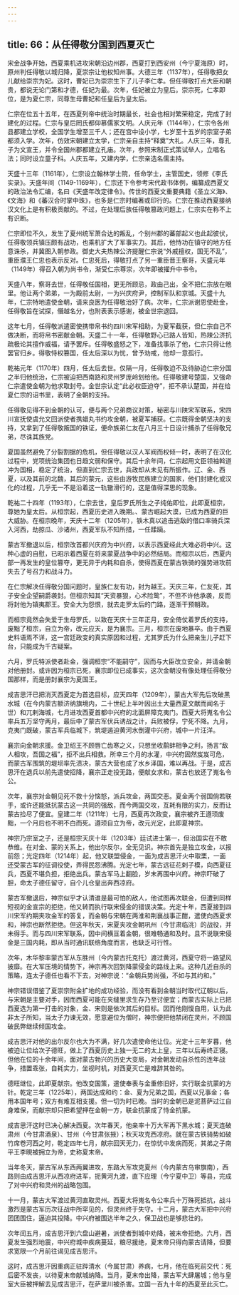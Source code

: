 ```yaml
---
---
---
```

title: 66：从任得敬分国到西夏灭亡
---



宋金战争开始，西夏乘机进攻宋朝沿边州郡，西夏打到西安州（今宁夏海原）时，原州判任得敬以城归降，夏崇宗让他权知州事。大德三年（1137年），任得敬把女儿献给崇宗为妃。这时，曹妃已为崇宗生下了儿子李仁孝。但任得敬打点大臣和朝贵，都说无论门第和才德，任妃为最。次年，任妃被立为皇后。崇宗死，仁孝即位，是为夏仁宗，同尊生母曹妃和任皇后为皇太后。

仁宗在位五十五年，在西夏列帝中统治时期最长，社会也相对繁荣稳定，完成了封建化的过程。仁宗与皇后罔氏都仰慕儒家文明。人庆元年（1144年），仁宗令各州县都建立学校，全国学生增至三千人；还在宫中设小学，七岁至十五岁的宗室子弟都须入学。次年，仿效宋朝建立太学，仁宗亲自主持“释奠”大礼。人庆三年，尊孔子为文宣王，并令全国州郡都建立孔庙。次年，参照宋制正式策试举人，立唱名法；同时设立童子科。人庆五年，又建内学，仁宗亲选名儒主持。

天盛十三年（1161年），仁宗设立翰林学士院，任命学士，主管国史，领修《李氏实录》。天盛年间（1149-1169年），仁宗还下令参考宋代政书体例，编纂成西夏文的政治法令汇编，名曰《天盛年改定律令》。传世的西夏文重要典籍《圣立义海》、《文海》和《蕃汉合时掌中珠》，也多是仁宗时编著或印行的。仁宗在推动西夏接纳汉文化上是有积极贡献的。不过，在处理后族任得敬篡政问题上，仁宗实在称不上有识断。

仁宗即位不久，发生了夏州统军萧合达的叛乱，个别州郡的蕃部起义也此起彼伏，任得敬领兵镇压颇有战功，也乘机扩大了军事实力。其后，他恃功在镇守的地方任意诛杀，并冀图入朝参政。御史大夫热辣公济提醒仁宗说“外戚擅权，国无不乱”，重臣濮王仁忠也表示反对。仁忠死后，得敬打点了另一重臣晋王察哥，天盛元年（1149年）得召入朝为尚书令，渐受仁宗尊崇，次年即被擢升中书令。

天盛八年，察哥去世，任得敬任国相，更无所顾忌，政由己出，全不把仁宗放在眼里。他让两个弟弟，一为殿前太尉，一为兴庆府尹，控制军队和京城。天盛十九年，仁宗特地遣使金朝，请来良医为任得敬治好了病。次年，仁宗派谢恩使赴金，任得敬旨在试探，僭越名分，也附表表示感谢，被金世宗退回。

这年七月，任得敬派遣密使携带帛书约四川宋军相助，为夏军截获，但仁宗自己不做决断，而将帛书密献金朝。天盛二十一年，任得敬野心已路人皆知，热辣公济抗疏极论其擅作威福，请予罢斥。任得敬盛怒之下，准备找事杀了他，仁宗只得让他罢官归乡。得敬恃权篡国，任太后深以为忧，曾予劝戒，他却一意孤行。

乾祐元年（1170年）四月，任太后去世。仅隔一月，任得敬迫不及待胁迫仁宗分国之半归他统治，仁宗被迫把西南路和灵州罗庞岭划给他。任得敬建号楚国，又强命仁宗遣使金朝为他求取封号。金世宗认定“此必权臣迫夺”，拒不承认楚国，并在给夏仁宗的诏书里，表明了金朝的支持。

任得敬见得不到金朝的认可，便与两个兄弟商议对策，秘密与川陕宋军联系，宋四川宣抚使虞允文回派使者携蜡丸书约攻金朝，被夏军捕获。仁宗既得金朝坚决的支持，又拿到了任得敬叛国的铁证，便命族弟仁友在八月三十日设计捕杀了任得敬兄弟，尽诛其族党。

夏国虽然避免了分裂割据的危机，但任得敬以汉人军阀而权倾一时，表明了在汉化过程中，党项统治集团也日趋文弱和保守。其后十余年间，仁宗起用文臣领袖斡道冲为国相，稳定了统治，但直到仁宗去世，兵政却从未见有所振作。辽、金、西夏，以及其前的北魏，其后的蒙元，这些由游牧民族建立的国家，他们封建化或汉化的过程，几乎无一不是沿着这一轨辙滑行的，这是值得深思的现象。

乾祐二十四年（1193年），仁宗去世，皇后罗氏所生之子纯佑即位，此即夏桓宗，尊她为皇太后。从桓宗起，西夏历史进入晚期。、蒙古崛起大漠，已成为西夏的巨大威胁。在桓宗晚年，天庆十二年（1205年），铁木真以追击逃敌的借口率骑兵深入河西，劫掠瓜、沙诸州，西夏军队不知所措，一任蹂躏。

蒙古军撤退以后，桓宗改首都兴庆府为中兴府，以表示西夏经此大难必将中兴。这种心虚的自慰，已昭示着西夏在将来蒙夏战争中的必然结局。而桓宗以后，西夏内部一再发生的皇位篡夺，更无异于内耗和自杀，使得西夏在蒙古铁骑的强势进攻前失去了号召力和战斗力。

在仁宗解决任得敬分国问题时，皇族仁友有功，封为越王。天庆三年，仁友死，其子安全企望嗣爵袭封。但桓宗知其“天资暴狠，心术险鸷”，不但不许他承袭，反而将封他为镇夷郡王。安全大为怨恨，就去走罗太后的门路，逐渐干预朝政。

而桓宗竟然会失爱于生母罗氏，以致在天庆十三年正月，安全倚仗着罗氏的支持，废黜了桓宗，自立为帝，改元应天，是为襄宗。三月，桓宗在废地暴卒。由于西夏史料语焉不详，这一宫廷政变的真实原因和过程，尤其罗氏为什么把亲生儿子赶下台，只能成为千古疑案。

六月，罗氏特派使者赴金，强调桓宗“不能嗣守”，因而与大臣改立安全，并请金朝对他册封。或许因为桓宗已死，襄宗即位已成事实，这次金朝没有像处理任得敬分国那样，而是册封襄宗为夏国王。

成吉思汗已把消灭西夏定为首选目标，应天四年（1209年），蒙古大军先后攻破黑水城（在今内蒙古额济纳旗境内，二十世纪上半叶因出土大量西夏文献而闻名于世）和兀剌海城，七月进攻西夏首都中兴府的北面屏障克夷门。西夏大将嵬名令公率兵五万坚守两月，最后中了蒙古军伏兵诱战之计，兵败被俘，宁死不降。九月，克夷门既破，蒙古军兵临城下，筑堤遏迫黄河水倒灌中兴府，城中一片汪洋。

襄宗向金朝求援。金卫绍王不顾唇亡齿寒之义，只想坐收鹬蚌相争之利，扬言“敌人相攻，吾国之福”，拒不出兵相救。所幸三个月的水灌，中兴府固然岌岌可危，而蒙古军围筑的堤坝率先溃决，蒙古大营也成了水乡泽国，难以再战。于是，成吉思汗在退兵以前先遣使招降，襄宗正走投无路，便献女求和，蒙古也放还了嵬名令公。

次年，襄宗对金朝见死不救十分恼怒，派兵攻金，两国交恶。夏金两个弱国倘若联手，或许还能抵抗蒙古这一共同的强敌，而今两国交攻，互耗有限的实力，反而让蒙古捡尽了便宜。皇建二年（1211年）七月，西夏再次政变，襄宗被齐王遵顼废黜，一个月后也不明不白而死。遵顼自立为帝，改元光定，此即夏神宗。

神宗乃宗室之子，还是桓宗天庆十年（1203年）廷试进士第一，但治国实在不敢恭维。在对金、蒙的关系上，他出尔反尔，全无见识。神宗首先是独立攻金，以报前怨；光定四年（1214年）起，他又联盟侵金，一面为成吉思汗火中取栗，一面还受蒙古军的征调役使，弄得民怨沸腾。光定七年，蒙古远征花剌子模，向西夏征兵，西夏不堪负担，拒绝出兵。蒙古军马上翻脸，岁末再围中兴府。神宗吓破了胆，命太子德任留守，自个儿仓皇出奔西凉府。

蒙古军撤退后，神宗似乎才认清谁是最可怕的敌人，他试图再次联金，但遭到同样短视的金宣宗的拒绝，他又转而执行联宋侵金的错误决策。光定十年，西夏接到四川宋军约期夹攻金军的答复，而金朝与宋朝在两淮和荆襄战事正酣，遣使向西夏求和，神宗也断然拒绝。但这年秋天，宋夏夹攻金朝巩州（今甘肃临洮）的战役，并未得手。而与四川宋军联系，因中间横亘着金朝，很难畅通和及时。且不说联宋侵金是三国内耗，即从当时通讯联络角度而言，也缺乏可行性。

次年，木华黎率蒙古军从东胜州（今内蒙古托克托）渡过黄河，西夏守将一路望风披靡。在大军压境的情势下，神宗再次回到降蒙侵金的路线上来。这种几近自杀的策略，连太子德任也看不下去，对神宗说：“金朝兵势尚强，不如与其约和。”

神宗错误借鉴了夏崇宗附金扩地的成功经验，而没有看到金朝当时取代辽朝以后，与宋朝是主要对手，因而西夏可能在夹缝里求生存乃至讨便宜；而蒙古实际上已把西夏选为第一打击的对象，金、宋则是依次其后的目标。因而他刚愎自用，认为此非太子所知，当太子力谏无效，愿意避位为僧时，神宗便把他禁闭在灵州，不顾国破民弊继续倾国攻金。

成吉思汗对他的出尔反尔也大为不满，好几次遣使命他让位。光定十三年岁暮，他被迫让位给次子德旺，做上了西夏历史上独一无二的太上皇，三年以后寿终正寝。但他在位的十余年间，面对蒙古勃兴的历史大变局，对金朝发动自杀性的连年战争，措置乖张，自耗实力，坐视时机，对西夏灭亡是难辞其咎的。

德旺继位，此即夏献宗。他改变国策，遣使奉表与金重修旧好，实行联金抗蒙的方针。乾定三年（1225年），两国达成和约：金、夏为兄弟之国，西夏以兄事金；各用本国年号；双方有难互相支援。但一切为时已晚。当时的金朝已是泥菩萨过江自身难保，而献宗却只把希望押在金朝一方，联金抗蒙成了恃金抗蒙。

成吉思汗这时已决心解决西夏。次年春天，他亲率十万大军再下黑水城；夏天连破肃州（今甘肃酒泉）、甘州（今甘肃张掖）；秋天攻克西凉府。就在蒙古铁骑势如破竹席卷河西之时，乾定四年七月，献宗回天无力，在惊忧中发病而死，其弟之子南平王李睍被拥立为帝，史称夏末帝。

当年冬天，蒙古军从东西两翼进攻，东路大军攻克夏州（今内蒙古乌审旗南），西路则由成吉思汗从西凉府进军，扼黄河九渡，直下应理（今宁夏中卫）等县，完成了对中兴府和灵州的战略包围。

十一月，蒙古大军渡过黄河直取灵州。西夏大将嵬名令公率兵十万殊死抵抗，战斗激烈是蒙古军历次征战中所罕见的，但灵州终于失守。十二月，蒙古大军把中兴府团团围住，逼迫其投降。中兴府被围达半年之久，保卫战也是够悲壮的。

次年闰五月，成吉思汗到六盘山避暑，派使者到城中劝降，被末帝拒绝。六月，西夏发生强烈地震，中兴府城中疾病蔓延，粮尽援绝，夏末帝只得向蒙古请降，但要求宽限一个月前往谒见成吉思汗。

这时，成吉思汗因重病正驻跸清水（今属甘肃）养病，七月，他在临死前交代：死后密不发丧，以待夏末帝献城纳降。当月，夏末帝出降，蒙古军大肆屠城；他与皇室大臣被押解去见成吉思汗，在萨里川被杀害。立国一百九十年的西夏至此灭亡。